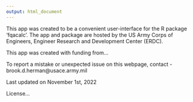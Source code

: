```yaml
---
output: html_document
---
```

This app was created to be a convenient user-interface for the R package 'fqacalc'. The app and package are hosted by the US Army Corps of Engineers, Engineer Research and Development Center (ERDC). 

This app was created with funding from...

To report a mistake or unexpected issue on this webpage, contact - brook.d.herman@usace.army.mil

Last updated on November 1st, 2022

License...
